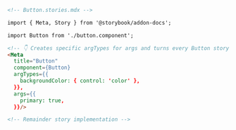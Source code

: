 ```md
<!-- Button.stories.mdx -->

import { Meta, Story } from '@storybook/addon-docs';

import Button from './button.component';

<!-- 👇 Creates specific argTypes for args and turns every Button story into primary -->
<Meta 
  title="Button"
  component={Button}
  argTypes={{
    backgroundColor: { control: 'color' },
  }},
  args={{
    primary: true,
  }}/>

<!-- Remainder story implementation -->
```